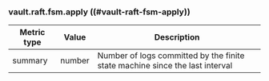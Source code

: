 ### vault.raft.fsm.apply ((#vault-raft-fsm-apply))

Metric type | Value   | Description
----------- | ------- | -----------
summary     | number  | Number of logs committed by the finite state machine since the last interval
